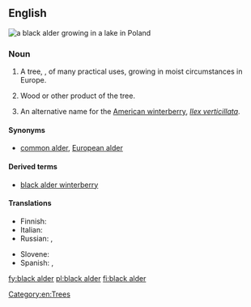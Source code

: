 ==English==
[[File:Alder in lake.jpg|thumb|a '''black alder''' growing in a lake in Poland]]
{{wikipedia|Alnus glutinosa}}
===Noun===
{{en-noun|head=[[black]] [[alder]]|s|-}}

# {{countable|uncountable}} A tree, {{taxlink|Alnus glutinosa|species}}, of many practical uses, growing in moist circumstances in Europe.
# {{uncountable}} Wood or other product of the tree.
# An alternative name for the [[American winterberry]], ''[[Ilex verticillata]]''.

====Synonyms====
* [[common alder]], [[European alder]]

====Derived terms====
* [[black alder winterberry]]

====Translations====
{{trans-top|''Alnus glutinosa'' tree}}
* Finnish: {{t+|fi|tervaleppä}}
* Italian: {{t-|it|ontano nero|m}}
* Russian: {{t-|ru|ольха клейкая|f|sc=Cyrl|tr=ol'xá kléjkaja}}, {{t-|ru|ольха чёрная|f|sc=Cyrl|tr=ol'xá čórnaja}}
{{trans-mid}}
* Slovene: {{t-|sl|črna jelša}}
* Spanish: {{qualifier|Castilian Spanish}} {{t-|es|aliso|m}},  {{qualifier|Castilian Spanish}} {{t-|es|alisos|m|p}}
{{trans-bottom}}
{{trans-top|wood or other product}}
{{trans-mid}}
{{trans-bottom}}

[[Category:en:Trees]]
[[fy:black alder]]
[[pl:black alder]]
[[fi:black alder]]
